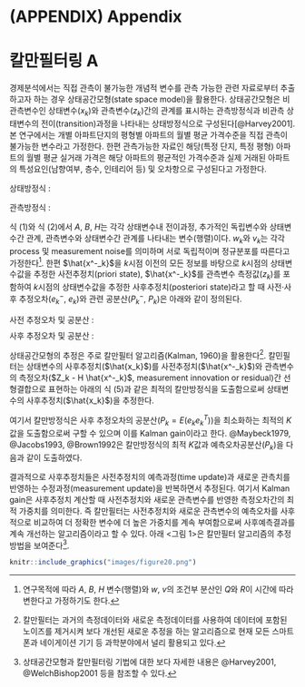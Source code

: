 # (APPENDIX) Appendix {-}

# 칼만필터링 A 

경제분석에서는 직접 관측이 불가능한 개념적 변수를 관측 가능한 관련 자료로부터 추출하고자 하는 경우 상태공간모형(state space model)을 활용한다. 상태공간모형은 비관측변수인 상태변수($x_k$)와 관측변수($z_k$)간의 관계를 표시하는 관측방정식과 비관측 상태변수의 전이(transition)과정을 나타내는 상태방정식으로 구성된다[@Harvey2001]. 본 연구에서는 개별 아파트단지의 평형별 아파트의 월별 평균 가격수준을 직접 관측이 불가능한 변수라고 가정한다. 한편 관측가능한 자료인 해당(특정 단지, 특정 평형) 아파트의 월별 평균 실거래 가격은 해당 아파트의 평균적인 가격수준과 실제 거래된 아파트의 특성요인(남향여부, 층수, 인테리어 등) 및 오차항으로 구성된다고 가정한다.

상태방정식 :
\begin{equation}
x_k = Ax_{k-1} + Bu_k + w_{k-1}
(\#eq:binom)
\end{equation}

관측방정식 : 
\begin{equation}
z_k = H x_k + v_k
(\#eq:1)
\end{equation}

\begin{equation*}
w_k \sim N(0, Q)
\end{equation*}

\begin{equation*}
v_k \sim N(0, R)
\end{equation*}



식 (1)와 식 (2)에서 $A$, $B$, $H$는 각각 상태변수내 전이과정, 추가적인 독립변수와 상태변수간 관계, 관측변수와 상태변수간 관계를 나타내는 변수(행렬)이다. $w_k$와 $v_k$는 각각 process 및 measurement noise를 의미하며 서로 독립적이며 정규분포를 따른다고 가정한다^[연구목적에 따라 $A$, $B$, $H$ 변수(행렬)와 $w$, $v$의 조건부 분산인 $Q$와 $R$이 시간에 따라 변한다고 가정하기도 한다.].
한편 $\hat{x^-_k}$을 $k$시점 이전의 모든 정보를 바탕으로 $k$시점의 상태변수값을 추정한 사전추정치(priori state), $\hat{x^-_k}$를 관측변수 측정값($z_k$)를 포함하여 $k$시점의 상태변수값을 추정한 사후추정치(posteriori state)라고 할 때 사전·사후 추정오차($e^-_k$, $e_k$)와 관련 공분산($P^-_k$, $P_k$)은 아래와 같이 정의된다.

사전 추정오차 및 공분산 :
$$ $$
사후 추정오차 및 공분산 : 
$$ $$

상태공간모형의 추정은 주로 칼만필터 알고리즘(Kalman, 1960)을 활용한다^[칼만필터는 과거의 측정데이터와 새로운 측정데이터를 사용하여 데이터에 포함된 노이즈를 제거시켜 보다 개선된 새로운 추정을 하는 알고리즘으로 현재 모든 스마트폰과 네이게이션 기기 등 과학분야에서 널리 활용되고 있다.]. 칼민필터는 상태변수의 사후추정치($\hat{x_k}$)를 사전추정치($\hat{x^-_k}$)와 관측변수의 측정오차($Z_k - H \hat{x^-_k}$, measurement innovation or residual)간 선형결합으로 표현하는 아래의 식 (5)과 같은 최적의 칼만방정식을 도출함으로써 상태변수의 사후추정치($\hat{x_k}$)을 추정한다.

$$ $$

여기서 칼만방정식은 사후 추정오차의 공분산($P_k = E(e_k e^T_k)$)을 최소화하는 최적의 $K$값을 도출함으로써 구할 수 있으며 이를 Kalman gain이라고 한다. @Maybeck1979, @Jacobs1993, @Brown1992은 칼만방정식의 최적 $K$값과 예측오차공분산($P_k$)을 다음과 같이 도출하였다.

$$ $$
$$ $$

결과적으로 사후추정치들은 사전추정치의 예측과정(time update)과 새로운 관측치를 반영하는 수정과정(measurement update)을 반복하면서 추정된다. 여기서 Kalman gain은 사후추정치 계산할 때 사전추정치와 새로운 관측변수를 반영한 측정오차간의 최적 가중치를 의미한다. 즉 칼만필터는 사전추정치와 새로운 관측변수의 예측오차를 사후적으로 비교하여 더 정확한 변수에 더 높은 가중치를 계속 부여함으로써 사후예측결과를 계속 개선하는 알고리즘이라고 할 수 있다. 아래 <그림 1>은 칼만필터 알고리즘의 추정방법을 보여준다^[상태공간모형과 칼만필터링 기법에 대한 보다 자세한 내용은 @Harvey2001, @WelchBishop2001 등을 참조할 수 있다.].


```r
knitr::include_graphics("images/figure20.png")
```
